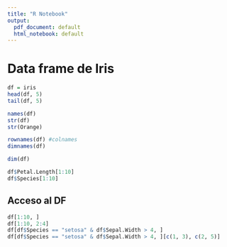 ```yaml
---
title: "R Notebook"
output:
  pdf_document: default
  html_notebook: default
---
```


# Data frame de Iris

```r
df = iris
head(df, 5)
tail(df, 5)

names(df)
str(df)
str(Orange)

rownames(df) #colnames
dimnames(df)

dim(df)

df$Petal.Length[1:10]
df$Species[1:10]
```

## Acceso al DF

```r
df[1:10, ]
df[1:10, 2:4]
df[df$Species == "setosa" & df$Sepal.Width > 4, ]
df[df$Species == "setosa" & df$Sepal.Width > 4, ][c(1, 3), c(2, 5)]
```

